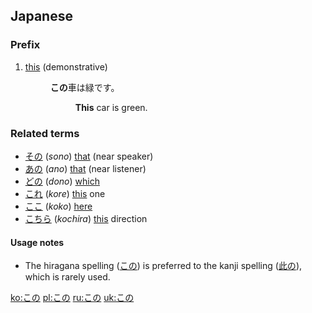 ==Japanese==
{{Japanese demonstratives}}

===Prefix===
{{ja-pos|h|prefix|kanji=此の|rom=kono}}

# [[this]] (demonstrative)
#:'''この'''車は緑です。
#::'''This''' car is green.

===Related terms===
*[[その]] (''sono'') [[that]] (near speaker)
*[[あの]] (''ano'') [[that]] (near listener)
*[[どの]] (''dono'') [[which]]
*[[これ]] (''kore'') [[this]] one
*[[ここ]] (''koko'') [[here]]
*[[こちら]] (''kochira'') [[this]] direction

====Usage notes====
*The hiragana spelling ([[この]]) is preferred to the kanji spelling ([[此の]]), which is rarely used.

[[ko:この]]
[[pl:この]]
[[ru:この]]
[[uk:この]]